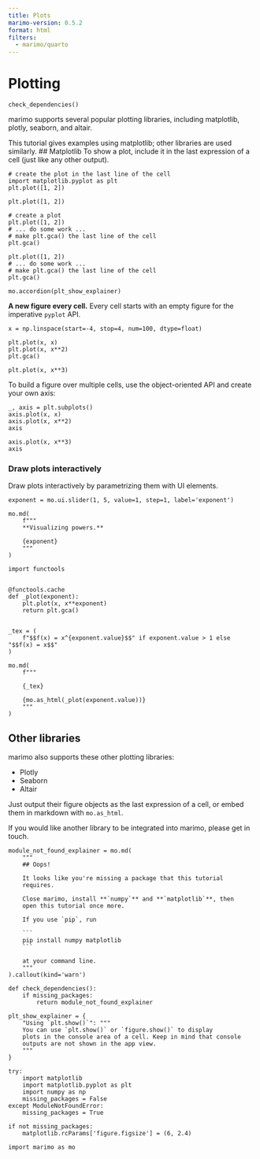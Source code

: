 ```yaml
---
title: Plots
marimo-version: 0.5.2
format: html
filters:
  - marimo/quarto
---
```


# Plotting

```.python.marimo
check_dependencies()
```

marimo supports several popular plotting libraries, including matplotlib,
plotly, seaborn, and altair.

This tutorial gives examples using matplotlib; other libraries are
used similarly.
<!---->
## Matplotlib
<!---->
To show a plot, include it in the last expression of a cell (just
like any other output).

```python3
# create the plot in the last line of the cell
import matplotlib.pyplot as plt
plt.plot([1, 2])
```

```.python.marimo
plt.plot([1, 2])
```

```python3
# create a plot
plt.plot([1, 2])
# ... do some work ...
# make plt.gca() the last line of the cell
plt.gca()
```

```.python.marimo
plt.plot([1, 2])
# ... do some work ...
# make plt.gca() the last line of the cell
plt.gca()
```

```.python.marimo
mo.accordion(plt_show_explainer)
```

**A new figure every cell.** Every cell starts with an empty figure for
the imperative `pyplot` API.

```.python.marimo
x = np.linspace(start=-4, stop=4, num=100, dtype=float)
```

```.python.marimo
plt.plot(x, x)
plt.plot(x, x**2)
plt.gca()
```

```.python.marimo
plt.plot(x, x**3)
```

To build a figure over multiple cells, use the object-oriented API and
create your own axis:

```.python.marimo
_, axis = plt.subplots()
axis.plot(x, x)
axis.plot(x, x**2)
axis
```

```.python.marimo
axis.plot(x, x**3)
axis
```

### Draw plots interactively

Draw plots interactively by parametrizing them with UI elements.

```.python.marimo
exponent = mo.ui.slider(1, 5, value=1, step=1, label='exponent')

mo.md(
    f"""
    **Visualizing powers.**

    {exponent}
    """
)
```

```.python.marimo
import functools


@functools.cache
def _plot(exponent):
    plt.plot(x, x**exponent)
    return plt.gca()


_tex = (
    f"$$f(x) = x^{exponent.value}$$" if exponent.value > 1 else "$$f(x) = x$$"
)

mo.md(
    f"""

    {_tex}

    {mo.as_html(_plot(exponent.value))}
    """
)
```

## Other libraries
<!---->
marimo also supports these other plotting libraries:

- Plotly
- Seaborn
- Altair

Just output their figure objects as the last expression of a cell,
or embed them in markdown with `mo.as_html`.

If you would like another library to be integrated into marimo, please
get in touch.

````.python.marimo
module_not_found_explainer = mo.md(
    """
    ## Oops!

    It looks like you're missing a package that this tutorial 
    requires.

    Close marimo, install **`numpy`** and **`matplotlib`**, then 
    open this tutorial once more.

    If you use `pip`, run

    ```
    pip install numpy matplotlib
    ```

    at your command line.
    """
).callout(kind='warn')

def check_dependencies():
    if missing_packages:
        return module_not_found_explainer
````

```.python.marimo
plt_show_explainer = {
    "Using `plt.show()`": """
    You can use `plt.show()` or `figure.show()` to display
    plots in the console area of a cell. Keep in mind that console
    outputs are not shown in the app view.
    """
}
```

```.python.marimo
try:
    import matplotlib
    import matplotlib.pyplot as plt
    import numpy as np
    missing_packages = False
except ModuleNotFoundError:
    missing_packages = True

if not missing_packages:
    matplotlib.rcParams['figure.figsize'] = (6, 2.4)
```

```.python.marimo
import marimo as mo
```
